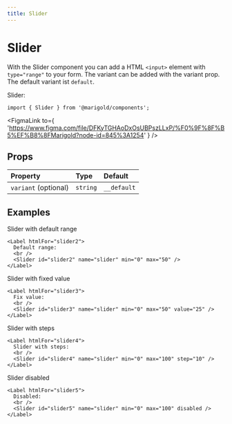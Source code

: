 ```yaml
---
title: Slider
---
```



# Slider

With the Slider component you can add a HTML `<input>` element with `type="range"` to your form.
The variant can be added with the variant prop. The default variant ist `default`.

<MarigoldTheme>
  <Label htmlFor="slider">
    Slider:
    <br />
    <Slider id="slider" name="slider" min="0" max="50" />
  </Label>
</MarigoldTheme>

```tsx onlyCode
import { Slider } from '@marigold/components';
```

<FigmaLink
  to={
    'https://www.figma.com/file/DFKyTGHAoDxOsUBPszLLxP/%F0%9F%8F%B5%EF%B8%8FMarigold?node-id=845%3A1254'
  }
/>

## Props

| Property             | Type     | Default     |
| :------------------- | :------- | :---------- |
| `variant` (optional) | `string` | `__default` |

## Examples

Slider with default range

```tsx
<Label htmlFor="slider2">
  Default range:
  <br />
  <Slider id="slider2" name="slider" min="0" max="50" />
</Label>
```

Slider with fixed value

```tsx
<Label htmlFor="slider3">
  Fix value:
  <br />
  <Slider id="slider3" name="slider" min="0" max="50" value="25" />
</Label>
```

Slider with steps

```tsx
<Label htmlFor="slider4">
  Slider with steps:
  <br />
  <Slider id="slider4" name="slider" min="0" max="100" step="10" />
</Label>
```

Slider disabled

```tsx
<Label htmlFor="slider5">
  Disabled:
  <br />
  <Slider id="slider5" name="slider" min="0" max="100" disabled />
</Label>
```
